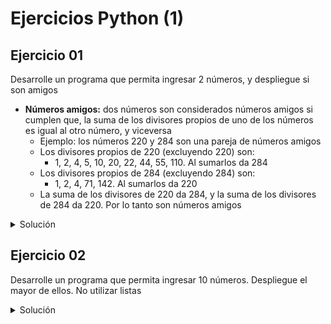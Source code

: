 # Ejercicios Python (1)

## Ejercicio 01
Desarrolle un programa que permita ingresar 2 números, y despliegue si son amigos

- **Números amigos:** dos números son considerados números amigos si cumplen que, la suma de los divisores propios de uno de los números es igual al otro número, y viceversa
	- Ejemplo: los números 220 y 284 son una pareja de números amigos
	- Los divisores propios de 220 (excluyendo 220) son: 
		- 1, 2, 4, 5, 10, 20, 22, 44, 55, 110. Al sumarlos da 284
	- Los divisores propios de 284 (excluyendo 284) son: 
		- 1, 2, 4, 71, 142. Al sumarlos da 220
	- La suma de los divisores de 220 da 284, y la suma de los divisores de 284 da 220. Por lo tanto son números amigos

<details>
	<summary>Solución</summary>

```python
num1 = int(input("Ingrese el primer número: "))
num2 = int(input("Ingrese el segundo número: "))

suma_div_num1 = 0
for i in range(1, num1):
	if num1 % i == 0:
		suma_div_num1 = suma_div_num1 + i 

suma_div_num2 = 0
for i in range(1, num2):
	if num2 % i == 0:
		suma_div_num2 = suma_div_num2 + i

if suma_div_num1 == num2:
	print(num1," es amigo de ", num2)
else:
	print(num1," NO es amigo de ", num2)

if suma_div_num2 == num1:
	print(num2," es amigo de ", num1)
else:
	print(num2," NO es amigo de ", num1)
```
</details>

## Ejercicio 02
Desarrolle un programa que permita ingresar 10 números. Despliegue el mayor de ellos. No utilizar listas

<details>
	<summary>Solución</summary>

```python
num_max = int(input("Ingrese el núero [1 de 10]: "))

for i in range(2, 10+1):
    num = int(input(f"Ingrese el número [{i} de 10]: "))
    if num > num_max:
        num_max = num

print(f"Número Mayor: {num_max}")
```
</details>